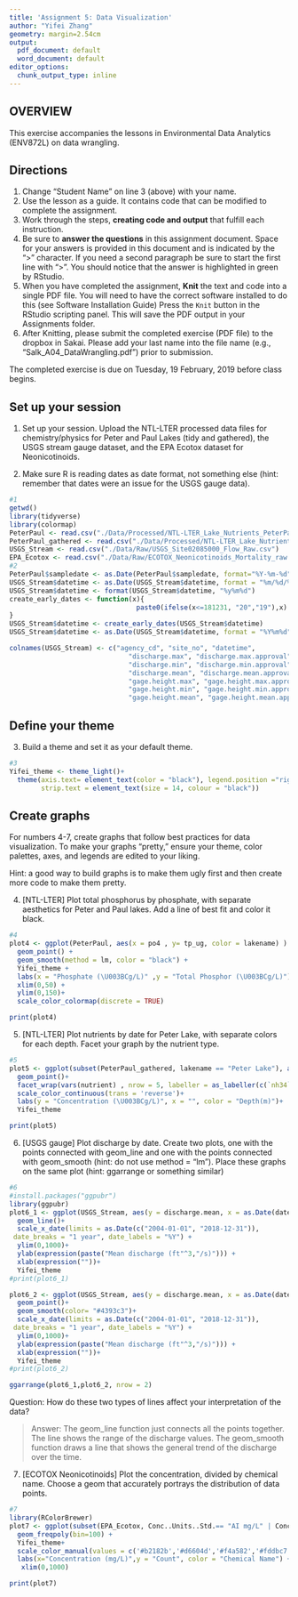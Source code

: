 ```yaml
---
title: 'Assignment 5: Data Visualization'
author: "Yifei Zhang"
geometry: margin=2.54cm
output:
  pdf_document: default
  word_document: default
editor_options:
  chunk_output_type: inline
---
```


## OVERVIEW

This exercise accompanies the lessons in Environmental Data Analytics (ENV872L) on data wrangling. 

## Directions
1. Change "Student Name" on line 3 (above) with your name.
2. Use the lesson as a guide. It contains code that can be modified to complete the assignment.
3. Work through the steps, **creating code and output** that fulfill each instruction.
4. Be sure to **answer the questions** in this assignment document.
Space for your answers is provided in this document and is indicated by the ">" character.
If you need a second paragraph be sure to start the first line with ">".
You should notice that the answer is highlighted in green by RStudio. 
6. When you have completed the assignment, **Knit** the text and code into a single PDF file.
You will need to have the correct software installed to do this (see Software Installation Guide)
Press the `Knit` button in the RStudio scripting panel.
This will save the PDF output in your Assignments folder.
8. After Knitting, please submit the completed exercise (PDF file) to the dropbox in Sakai. Please add your last name into the file name (e.g., "Salk_A04_DataWrangling.pdf") prior to submission.

The completed exercise is due on Tuesday, 19 February, 2019 before class begins.

## Set up your session 
1. Set up your session. Upload the NTL-LTER processed data files for chemistry/physics for Peter and Paul Lakes (tidy and gathered), the USGS stream gauge dataset, and the EPA Ecotox dataset for Neonicotinoids. 

2. Make sure R is reading dates as date format, not something else (hint: remember that dates were an issue for the USGS gauge data).

```r
#1
getwd()
library(tidyverse)
library(colormap)
PeterPaul <- read.csv("./Data/Processed/NTL-LTER_Lake_Nutrients_PeterPaul_Processed.csv")
PeterPaul_gathered <- read.csv("./Data/Processed/NTL-LTER_Lake_Nutrients_PeterPaulGathered_Processed.csv")
USGS_Stream <- read.csv("./Data/Raw/USGS_Site02085000_Flow_Raw.csv")
EPA_Ecotox <- read.csv("./Data/Raw/ECOTOX_Neonicotinoids_Mortality_raw.csv")
#2
PeterPaul$sampledate <- as.Date(PeterPaul$sampledate, format="%Y-%m-%d")
USGS_Stream$datetime <- as.Date(USGS_Stream$datetime, format = "%m/%d/%y")
USGS_Stream$datetime <- format(USGS_Stream$datetime, "%y%m%d")
create_early_dates <- function(x){
                                paste0(ifelse(x<=181231, "20","19"),x)
}
USGS_Stream$datetime <- create_early_dates(USGS_Stream$datetime)
USGS_Stream$datetime <- as.Date(USGS_Stream$datetime, format = "%Y%m%d")

colnames(USGS_Stream) <- c("agency_cd", "site_no", "datetime", 
                              "discharge.max", "discharge.max.approval", 
                              "discharge.min", "discharge.min.approval", 
                              "discharge.mean", "discharge.mean.approval", 
                              "gage.height.max", "gage.height.max.approval", 
                              "gage.height.min", "gage.height.min.approval", 
                              "gage.height.mean", "gage.height.mean.approval")
```
## Define your theme
3. Build a theme and set it as your default theme.

```r
#3
Yifei_theme <- theme_light()+
  theme(axis.text= element_text(color = "black"), legend.position ="right",
        strip.text = element_text(size = 14, colour = "black"))

```

## Create graphs
For numbers 4-7, create graphs that follow best practices for data visualization. To make your graphs "pretty," ensure your theme, color palettes, axes, and legends are edited to your liking.

Hint: a good way to build graphs is to make them ugly first and then create more code to make them pretty.

4. [NTL-LTER] Plot total phosphorus by phosphate, with separate aesthetics for Peter and Paul lakes. Add a line of best fit and color it black.

```r
#4
plot4 <- ggplot(PeterPaul, aes(x = po4 , y= tp_ug, color = lakename) ) + 
  geom_point() +
  geom_smooth(method = lm, color = "black") +
  Yifei_theme +
  labs(x = "Phosphate (\U003BCg/L)" ,y = "Total Phosphor (\U003BCg/L)") +
  xlim(0,50) + 
  ylim(0,150)+
  scale_color_colormap(discrete = TRUE)

print(plot4)
```


5. [NTL-LTER] Plot nutrients by date for Peter Lake, with separate colors for each depth. Facet your graph by the nutrient type.

```r
#5
plot5 <- ggplot(subset(PeterPaul_gathered, lakename == "Peter Lake"), aes(x = as.Date(sampledate), y = concentration, color = depth)) +
  geom_point()+
  facet_wrap(vars(nutrient) , nrow = 5, labeller = as_labeller(c(`nh34` = "Ammonia and Ammonium" ,`no23`="Nitrite and Nitrate",`po4`="Phosphate",`tn_ug`="Total Nirtogen",`tp_ug`="Total Phophorus" ))) +
  scale_color_continuous(trans = 'reverse')+
  labs(y = "Concentration (\U003BCg/L)", x = "", color = "Depth(m)")+
  Yifei_theme

print(plot5)

```


6. [USGS gauge] Plot discharge by date. Create two plots, one with the points connected with geom_line and one with the points connected with geom_smooth (hint: do not use method = "lm"). Place these graphs on the same plot (hint: ggarrange or something similar)

```r
#6
#install.packages("ggpubr")
library(ggpubr)
plot6_1 <- ggplot(USGS_Stream, aes(y = discharge.mean, x = as.Date(datetime))) +
  geom_line()+
  scale_x_date(limits = as.Date(c("2004-01-01", "2018-12-31")),
 date_breaks = "1 year", date_labels = "%Y") +
  ylim(0,1000)+
  ylab(expression(paste("Mean discharge (ft"^3,"/s)"))) +
  xlab(expression(""))+
  Yifei_theme
#print(plot6_1)

plot6_2 <- ggplot(USGS_Stream, aes(y = discharge.mean, x = as.Date(datetime))) +
  geom_point()+
  geom_smooth(color= "#4393c3")+
  scale_x_date(limits = as.Date(c("2004-01-01", "2018-12-31")),
 date_breaks = "1 year", date_labels = "%Y") +
  ylim(0,1000)+
  ylab(expression(paste("Mean discharge (ft"^3,"/s)"))) +
  xlab(expression(""))+
  Yifei_theme
#print(plot6_2)

ggarrange(plot6_1,plot6_2, nrow = 2)

```
Question: How do these two types of lines affect your interpretation of the data?

> Answer: The geom_line function just connects all the points together. The line shows the range of the discharge values. The geom_smooth function draws a line that shows the general trend of the discharge over the time.

7. [ECOTOX Neonicotinoids] Plot the concentration, divided by chemical name. Choose a geom that accurately portrays the distribution of data points.

```r
#7 
library(RColorBrewer)
plot7 <- ggplot(subset(EPA_Ecotox, Conc..Units..Std.== "AI mg/L" | Conc..Units..Std.== "mg/L") , aes(x= Conc..Mean..Std.,color = Chemical.Name)) +
  geom_freqpoly(bin=100) +
  Yifei_theme+
  scale_color_manual(values = c('#b2182b','#d6604d','#f4a582','#fddbc7','#f7f7f7','#d1e5f0','#92c5de','#4393c3','#2166ac'))+
  labs(x="Concentration (mg/L)",y = "Count", color = "Chemical Name") +
   xlim(0,1000)

print(plot7)
  

```


